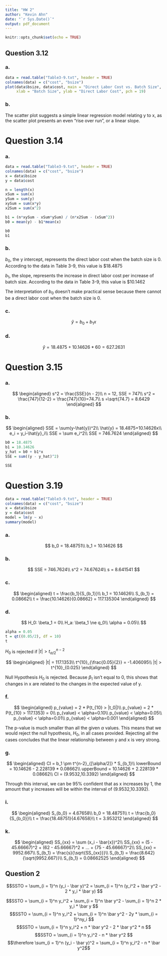 ```yaml
---
title: "HW 2"
author: "Kevin Ahn"
date: "`r Sys.Date()`"
output: pdf_document
---
```


```r
knitr::opts_chunk$set(echo = TRUE)
```

## Question 3.12

### a. 

```r
data = read.table("Table3-9.txt", header = TRUE)
colnames(data) = c("cost", "bsize")
plot(data$bsize, data$cost, main = "Direct Labor Cost vs. Batch Size", 
     xlab = "Batch Size", ylab = "Direct Labor Cost", pch = 19)
```

### b. 

The scatter plot suggests a simple linear regression model relating y to x, as the scatter plot presents an even "rise over run", or a linear slope.

# Question 3.14

### a. 

```r
data = read.table("Table3-9.txt", header = TRUE)
colnames(data) = c("cost", "bsize")
x = data$bsize
y = data$cost

n = length(x)
xSum = sum(x)
ySum = sum(y)
xySum = sum(x*y)
x2Sum = sum(x^2)

b1 = (n*xySum - xSum*ySum) / (n*x2Sum - (xSum^2))
b0 = mean(y) - b1*mean(x)

b0
b1
```

### b.

$b_0$, the y intercept, represents the direct labor cost when the batch size is 0. According to the data in Table 3-9, this value is $18.4875

$b_1$, the slope, represents the increase in direct labor cost per increase of batch size. According to the data in Table 3-9, this value is $10.1462

The interpretation of $b_0$ doesn't make practical sense because there cannot be a direct labor cost when the batch size is 0.

### c.

$$
\hat{y}=b_0+b_1x
$$

### d. 

$$
\hat{y}=18.4875 + 10.14626 * 60 = 627.2631
$$

# Question 3.15

### a. 

$$
\begin{aligned}
s^2 = \frac{SSE}{n - 2}\\
n = 12, SSE = 747\\
s^2 = \frac{747}{12-2} = \frac{747}{10}=74.7\\
s =\sqrt{74.7} = 8.6429
\end{aligned}
$$

### b. 

$$
\begin{aligned}
SSE = \sum(y-\hat{y})^2\\
\hat{y} = 18.4875+10.14626x\\
e_i = y_i-\hat{y}_i\\
SSE = \sum e_i^2\\
SSE = 746.7624
\end{aligned}
$$

```r
b0 = 18.4875
b1 = 10.14626
y_hat = b0 + b1*x
SSE = sum((y - y_hat)^2)

SSE
```

# Question 3.19

```r
data = read.table("Table3-9.txt", header = TRUE)
colnames(data) = c("cost", "bsize")
x = data$bsize
y = data$cost
model = lm(y ~ x)
summary(model)
```

### a. 

$$
b_0 = 18.48751\\
b_1 = 10.14626
$$

### b.

$$
SSE = 746.7624\\
s^2 = 74.67624\\
s = 8.641541
$$

### c. 

$$
\begin{aligned}
t = \frac{b_1}{S_{b_1}}\\
b_1 = 10.14626\\
S_{b_1} = 0.08662\\
t = \frac{10.14626}{0.08662} = 117.135304
\end{aligned}
$$

### d. 

$$
H_0: \beta_1 = 0\\
H_a: \beta_1 \ne q_0\\
\alpha = 0.05\\
$$

```r
alpha = 0.05
t = qt((0.05/2), df = 10)
t
```

$H_0$ is rejected if $|t| > t^{n - 2}_{\alpha / 2}$

$$
\begin{aligned}
|t| = 117.1353\\
t^{10}_{\frac{0.05}{2}} = -1.406095\\
|t| > t^{10}_{0.025}
\end{aligned}
$$

Null Hypothesis $H_0$ is rejected. Because $\beta_1$ isn't equal to 0, this shows that changes in x are related to the changes in the expected value of y.

### f. 

$$
\begin{aligned}
p_{value} = 2 * P(t_{10} > |t_0|)\\
p_{value} = 2 * P(t_{10} > 117.1353) = 0\\
p_{value} < \alpha=0.10\\
p_{value} < \alpha=0.05\\
p_{value} < \alpha=0.01\\
p_{value} < \alpha=0.001
\end{aligned}
$$

The p-value is much smaller than all the given $\alpha$ values. This means that we would reject the null hypothesis, $H_0$, in all cases provided. Rejecting all the cases concludes that the linear relationship between y and x is very strong.

### g.

$$
\begin{aligned}
CI = b_1 \pm t^{n-2}_{[\alpha/2]} * S_{b_1}\\
lowerBound = 10.14626 - 2.228139 * 0.08662\\
upperBound = 10.14626 + 2.228139 * 0.08662\\
CI = (9.9532,10.3392)
\end{aligned}
$$

Through this interval, we can be 95% confident that as x increases by 1, the amount that y increases will be within the interval of (9.9532,10.3392).

### i.

$$
\begin{aligned}
S_{b_0} = 4.67658\\
b_0 = 18.48751\\
t = \frac{b_0}{S_{b_0}}\\
t = \frac{18.48751}{4.67658}\\
t = 3.953212
\end{aligned}
$$

### k. 

$$
\begin{aligned}
SS_{xx} = \sum (x_i - \bar{x})^2\\
SS_{xx} = (5 - 45.66667)^2 + (62 - 45.66667)^2 + ... + (75 - 45.66667)^2\\
SS_{xx} = 9952.667\\
S_{b_1} = \frac{s}{\sqrt{SS_{xx}}}\\
S_{b_1} = \frac{8.642}{\sqrt{9952.667}}\\
S_{b_1} = 0.08662525
\end{aligned}
$$

## Question 2

$$SSTO = \sum_{i = 1}^n (y_i - \bar y)^2 = \sum_{i = 1}^n (y_i^2 + \bar y^2 - 2 * y_i * \bar y) $$

$$SSTO = \sum_{i = 1}^n y_i^2 + \sum_{i = 1}^n \bar y^2 - \sum_{i = 1}^n 2 * y_i * \bar y $$
$$SSTO = \sum_{i = 1}^n y_i^2 + \sum_{i = 1}^n \bar y^2 - 2y * \sum_{i = 1}^ny_i $$
$$SSTO = \sum_{i = 1}^n y_i^2 + n * \bar y^2 - 2 * \bar y^2 * n $$
$$SSTO = \sum_{i = 1}^n y_i^2 - n * \bar y^2 $$
$$\therefore \sum_{i = 1}^n (y_i - \bar y)^2 = \sum_{i = 1}^n y_i^2 - n * \bar y^2$$